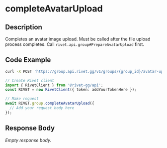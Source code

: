 
# completeAvatarUpload

## Description

Completes an avatar image upload. Must be called after the file upload
process completes.
Call `rivet.api.group#PrepareAvatarUpload` first.


## Code Example

<CodeGroup title='Request' tag='POST' label='https://group.api.rivet.gg/v1/groups/{group_id}/avatar-upload/{upload_id}/complete'>

```bash {{ title: 'cURL' }}
curl -X POST 'https://group.api.rivet.gg/v1/groups/{group_id}/avatar-upload/{upload_id}/complete'
```

```ts
// Create Rivet client
import { RivetClient } from '@rivet-gg/api';
const RIVET = new RivetClient({ token: addYourTokenHere });

// Make request
await RIVET.group.completeAvatarUpload({
  // Add your request body here
});
```

</CodeGroup>


## Response Body

_Empty response body._
